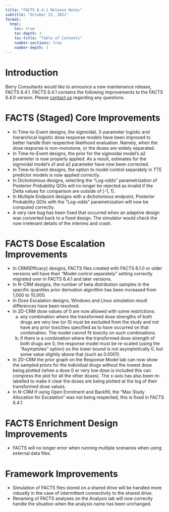 ```yaml
---
title: "FACTS 6.4.1 Release Notes"
subtitle: "October 22, 2021"
format: 
  html:
    toc: true
    toc-depth: 3
    toc-title: "Table of Contents"
    number-sections: true
    number-depth: 3
---
```


# Introduction

Berry Consultants would like to announce a new maintenance release, FACTS 6.4.1. FACTS 6.4.1 contains the following improvements to the FACTS 6.4.0 version. Please [contact us](../contact.qmd) regarding any questions.

# FACTS (Staged) Core Improvements

-   In Time-to-Event designs, the sigmoidal, 3-parameter logistic and hierarchical logistic dose response models have been improved to better handle their respective likelihood evaluation. Namely, when the dose response is non-monotone, or the doses are widely separated.
-   In Time-to-Event designs, the prior for the sigmoidal model’s a2 parameter is now properly applied. As a result, estimates for the sigmoidal model’s a1 and a2 parameter have now been corrected.
-   In Time-to-Event designs, the option to model control separately in TTE predictor models is now applied correctly.
-   In Dichotomous designs, selecting the “Log-odds” parametrization of Posterior Probability QOIs will no longer be rejected as invalid if the Delta values for comparison are outside of \[-1, 1\].
-   In Multiple Endpoint designs with a dichotomous endpoint, Posterior Probability QOIs with the “Log-odds” parametrization will now be computed correctly.
-   A very rare bug has been fixed that occurred when an adaptive design was converted back to a fixed design. The simulator would check the now irrelevant details of the interims and crash.

# FACTS Dose Escalation Improvements

-   In CRM(Efficacy) designs, FACTS files created with FACTS 6.1.0 or older versions will have their “Model control separately” setting correctly migrated over in FACTS 6.4.1 and later versions.
-   In N-CRM designs, the number of beta distribution samples in the specific quantiles prior derivation algorithm has been increased from 1,000 to 10,000.
-   In Dose Escalation designs, Windows and Linux simulation result differences have been resolved.
-   In 2D-CRM dose values of 0 are now allowed with some restrictions:
    a.  any combination where the transformed dose strengths of both drugs are very low (or 0) must be excluded from the study and not have any prior toxicities specified as to have occurred on that combination. The model cannot fit toxicity on such combinations.
    b.  if there is a combination where the transformed dose strength of both drugs are 0, the response model must be re-scaled (using the “Asymptotes” option) so the lower bound is not asymptotically 0, but some value slightly above that (such as 0.0001).
-   In 2D-CRM the prior graph on the Response Model tab can now show the sampled priors for the individual drugs without the lowest dose being plotted (when a dose 0 or very low dose is included this can compress the plot for all the other doses). The x-axis has also been re-labelled to make it clear the doses are being plotted at the log of their transformed dose values.
-   In N-CRM if using Open Enrolment and Backfill, the “Max Study Allocation for Escalation” was not being respected, this is fixed in FACTS 6.4.1.

# FACTS Enrichment Design Improvements

-   FACTS will no longer error when running multiple scenarios when using external data files.

# Framework Improvements

-   Simulation of FACTS files stored on a shared drive will be handled more robustly in the case of intermittent connectivity to the shared drive.
-   Renaming of FACTS analyses on the Analysis tab will now correctly handle the situation when the analysis name has been unchanged.
